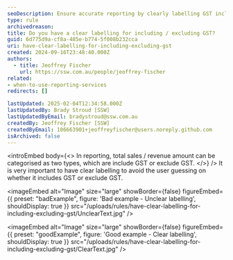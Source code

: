 ```yaml
---
seoDescription: Ensure accurate reporting by clearly labelling GST inclusion or exclusion.
type: rule
archivedreason:
title: Do you have a clear labelling for including / excluding GST?
guid: 6d775d9a-cf8a-485e-b774-5f008b232cca
uri: have-clear-labelling-for-including-excluding-gst
created: 2024-09-16T23:48:40.000Z
authors:
  - title: Jeoffrey Fischer
    url: https://ssw.com.au/people/jeoffrey-fischer
related:
- when-to-use-reporting-services
redirects: []

lastUpdated: 2025-02-04T12:34:58.000Z
lastUpdatedBy: Brady Stroud [SSW]
lastUpdatedByEmail: bradystroud@ssw.com.au
createdBy: Jeoffrey Fischer [SSW]
createdByEmail: 106663901+jeoffreyfischer@users.noreply.github.com
isArchived: false
---
```


<introEmbed
  body={<>
In reporting, total sales / revenue amount can be categorised as two types, which are include GST or exclude GST.
  </>}
/>
It is very important to have clear labelling to avoid the user guessing on whether it includes GST or exclude GST.

<imageEmbed
  alt="Image"
  size="large"
  showBorder={false}
  figureEmbed={{
    preset: "badExample",
    figure: 'Bad example - Unclear labelling',
    shouldDisplay: true
  }}
  src="/uploads/rules/have-clear-labelling-for-including-excluding-gst/UnclearText.jpg"
/>

<imageEmbed
  alt="Image"
  size="large"
  showBorder={false}
  figureEmbed={{
    preset: "goodExample",
    figure: 'Good example - Clear labelling',
    shouldDisplay: true
  }}
  src="/uploads/rules/have-clear-labelling-for-including-excluding-gst/ClearText.jpg"
/>
